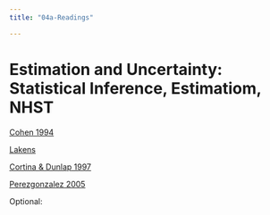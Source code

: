 ```yaml
---
title: "04a-Readings"

---
```

# Estimation and Uncertainty: Statistical Inference, Estimatiom, NHST

[Cohen 1994](/readings_pdf/cohen_earth.pdf)

[Lakens](https://lakens.github.io/statistical_inferences/pvalue.html)

[Cortina & Dunlap 1997](/readings_pdf/CopyOfcortina and Dunlop 1997 significance testing p value.pdf)

[Perezgonzalez 2005](readings_pdf/fneymanpearson.pdf)

Optional: 




